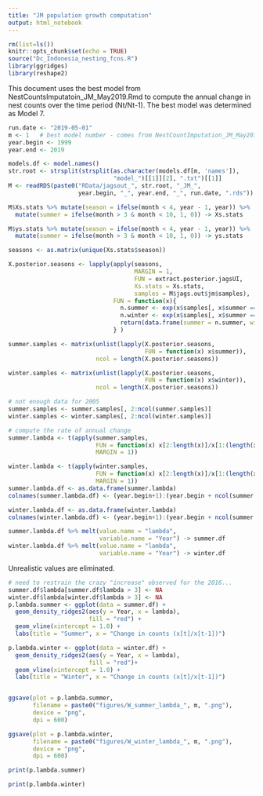 ```yaml
---
title: "JM population growth computation"
output: html_notebook
---
```


```r
rm(list=ls())
knitr::opts_chunk$set(echo = TRUE)
source("Dc_Indonesia_nesting_fcns.R")
library(ggridges)
library(reshape2)
```

This document uses the best model from NestCountsImputatoin_JM_May2019.Rmd to compute the annual change in nest counts over the time period (Nt/Nt-1). The best model was determined as Model 7.

```r
run.date <- "2019-05-01"
m <- 1   # best model number - comes from NestCountImputation_JM_May2019.Rmd.
year.begin <- 1999
year.end <- 2019

models.df <- model.names()
str.root <- strsplit(strsplit(as.character(models.df[m, 'names']), 
                              "model_")[[1]][2], ".txt")[[1]]
M <- readRDS(paste0("RData/jagsout_", str.root, "_JM_", 
                    year.begin, "_", year.end, "_", run.date, ".rds"))

M$Xs.stats %>% mutate(season = ifelse(month < 4, year - 1, year)) %>% 
  mutate(summer = ifelse(month > 3 & month < 10, 1, 0)) -> Xs.stats

M$ys.stats %>% mutate(season = ifelse(month < 4, year - 1, year)) %>% 
  mutate(summer = ifelse(month > 3 & month < 10, 1, 0)) -> ys.stats

seasons <- as.matrix(unique(Xs.stats$season))

X.posterior.seasons <- lapply(apply(seasons, 
                                    MARGIN = 1,
                                    FUN = extract.posterior.jagsUI, 
                                    Xs.stats = Xs.stats, 
                                    samples = M$jags.out$jm$samples),
                              FUN = function(x){
                                n.summer <- exp(x$samples[, x$summer == 1]) %>% rowSums() 
                                n.winter <- exp(x$samples[, x$summer == 0]) %>% rowSums() 
                                return(data.frame(summer = n.summer, winter = n.winter))
                              } )


```

```r
summer.samples <- matrix(unlist(lapply(X.posterior.seasons,
                                       FUN = function(x) x$summer)),
                         ncol = length(X.posterior.seasons))

winter.samples <- matrix(unlist(lapply(X.posterior.seasons,
                                       FUN = function(x) x$winter)),
                         ncol = length(X.posterior.seasons))

# not enough data for 2005
summer.samples <- summer.samples[, 2:ncol(summer.samples)]
winter.samples <- winter.samples[, 2:ncol(winter.samples)]

# compute the rate of annual change
summer.lambda <- t(apply(summer.samples,
                         FUN = function(x) x[2:length(x)]/x[1:(length(x) - 1)],
                         MARGIN = 1))

winter.lambda <- t(apply(winter.samples,
                         FUN = function(x) x[2:length(x)]/x[1:(length(x) - 1)],
                         MARGIN = 1))
summer.lambda.df <- as.data.frame(summer.lambda) 
colnames(summer.lambda.df) <- (year.begin+1):(year.begin + ncol(summer.lambda.df))

winter.lambda.df <- as.data.frame(winter.lambda)
colnames(winter.lambda.df) <- (year.begin+1):(year.begin + ncol(summer.lambda.df))

summer.lambda.df %>% melt(value.name = "lambda", 
                          variable.name = "Year") -> summer.df
winter.lambda.df %>% melt(value.name = "lambda", 
                          variable.name = "Year") -> winter.df

```
Unrealistic values are eliminated.

```r
# need to restrain the crazy "increase" observed for the 2016...
summer.df$lambda[summer.df$lambda > 3] <- NA
winter.df$lambda[winter.df$lambda > 3] <- NA
p.lambda.summer <- ggplot(data = summer.df) + 
  geom_density_ridges2(aes(y = Year, x = lambda),
                       fill = "red") + 
  geom_vline(xintercept = 1.0) +  
  labs(title = "Summer", x = "Change in counts (x[t]/x[t-1])")

p.lambda.winter <- ggplot(data = winter.df) + 
  geom_density_ridges2(aes(y = Year, x = lambda),
                       fill = "red")+ 
  geom_vline(xintercept = 1.0) +  
  labs(title = "Winter", x = "Change in counts (x[t]/x[t-1])")


ggsave(plot = p.lambda.summer,
       filename = paste0("figures/W_summer_lambda_", m, ".png"),
       device = "png",
       dpi = 600)

ggsave(plot = p.lambda.winter,
       filename = paste0("figures/W_winter_lambda_", m, ".png"),
       device = "png",
       dpi = 600)

```


```r
print(p.lambda.summer)
```

```r
print(p.lambda.winter)
```
